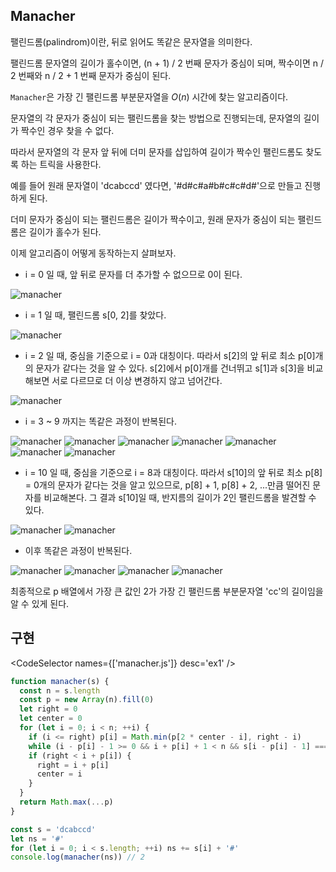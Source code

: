 
## Manacher

팰린드롬(palindrom)이란, 뒤로 읽어도 똑같은 문자열을 의미한다.

팰린드롬 문자열의 길이가 홀수이면, (n + 1) / 2 번째 문자가 중심이 되며, 짝수이면 n / 2 번째와 n / 2 + 1 번째 문자가 중심이 된다.

`Manacher`은 가장 긴 팰린드롬 부분문자열을 $O(n)$ 시간에 찾는 알고리즘이다.

문자열의 각 문자가 중심이 되는 팰린드롬을 찾는 방법으로 진행되는데, 문자열의 길이가 짝수인 경우 찾을 수 없다.

따라서 문자열의 각 문자 앞 뒤에 더미 문자를 삽입하여 길이가 짝수인 팰린드롬도 찾도록 하는 트릭을 사용한다.

예를 들어 원래 문자열이 'dcabccd' 였다면, '#d#c#a#b#c#c#d#'으로 만들고 진행하게 된다.

더미 문자가 중심이 되는 팰린드롬은 길이가 짝수이고, 원래 문자가 중심이 되는 팰린드롬은 길이가 홀수가 된다.

이제 알고리즘이 어떻게 동작하는지 살펴보자.

- i = 0 일 때, 앞 뒤로 문자를 더 추가할 수 없으므로 0이 된다.

<ImageContainer>
  <Image
    src={pic1}
    alt='manacher'
    sizes='100vw'
    style={{
      width: '85%',
      height: 'auto',
    }}
  />
</ImageContainer>

- i = 1 일 때, 팰린드롬 s[0, 2]를 찾았다.

<ImageContainer>
  <Image
    src={pic2}
    alt='manacher'
    sizes='100vw'
    style={{
      width: '85%',
      height: 'auto',
    }}
  />
</ImageContainer>

- i = 2 일 때, 중심을 기준으로 i = 0과 대칭이다. 따라서 s[2]의 앞 뒤로 최소 p[0]개의 문자가 같다는 것을 알 수 있다. s[2]에서 p[0]개를 건너뛰고 s[1]과 s[3]을 비교해보면 서로 다르므로 더 이상 변경하지 않고 넘어간다.

<ImageContainer>
  <Image
    src={pic3}
    alt='manacher'
    sizes='100vw'
    style={{
      width: '85%',
      height: 'auto',
    }}
  />
</ImageContainer>

- i = 3 ~ 9 까지는 똑같은 과정이 반복된다.

<ImageContainer>
  <Image
    src={pic4}
    alt='manacher'
    sizes='100vw'
    style={{
      width: '85%',
      height: 'auto',
    }}
  />
</ImageContainer>

<ImageContainer>
  <Image
    src={pic5}
    alt='manacher'
    sizes='100vw'
    style={{
      width: '85%',
      height: 'auto',
    }}
  />
</ImageContainer>

<ImageContainer>
  <Image
    src={pic6}
    alt='manacher'
    sizes='100vw'
    style={{
      width: '85%',
      height: 'auto',
    }}
  />
</ImageContainer>

<ImageContainer>
  <Image
    src={pic7}
    alt='manacher'
    sizes='100vw'
    style={{
      width: '85%',
      height: 'auto',
    }}
  />
</ImageContainer>

<ImageContainer>
  <Image
    src={pic8}
    alt='manacher'
    sizes='100vw'
    style={{
      width: '85%',
      height: 'auto',
    }}
  />
</ImageContainer>

<ImageContainer>
  <Image
    src={pic9}
    alt='manacher'
    sizes='100vw'
    style={{
      width: '85%',
      height: 'auto',
    }}
  />
</ImageContainer>

<ImageContainer>
  <Image
    src={pic10}
    alt='manacher'
    sizes='100vw'
    style={{
      width: '85%',
      height: 'auto',
    }}
  />
</ImageContainer>

- i = 10 일 때, 중심을 기준으로 i = 8과 대칭이다. 따라서 s[10]의 앞 뒤로 최소 p[8] = 0개의 문자가 같다는 것을 알고 있으므로, p[8] + 1, p[8] + 2, ...만큼 떨어진 문자를 비교해본다. 그 결과 s[10]일 때, 반지름의 길이가 2인 팰린드롬을 발견할 수 있다.

<ImageContainer>
  <Image
    src={pic11}
    alt='manacher'
    sizes='100vw'
    style={{
      width: '85%',
      height: 'auto',
    }}
  />
</ImageContainer>

<ImageContainer>
  <Image
    src={pic12}
    alt='manacher'
    sizes='100vw'
    style={{
      width: '85%',
      height: 'auto',
    }}
  />
</ImageContainer>

- 이후 똑같은 과정이 반복된다.

<ImageContainer>
  <Image
    src={pic13}
    alt='manacher'
    sizes='100vw'
    style={{
      width: '85%',
      height: 'auto',
    }}
  />
</ImageContainer>

<ImageContainer>
  <Image
    src={pic14}
    alt='manacher'
    sizes='100vw'
    style={{
      width: '85%',
      height: 'auto',
    }}
  />
</ImageContainer>

<ImageContainer>
  <Image
    src={pic15}
    alt='manacher'
    sizes='100vw'
    style={{
      width: '85%',
      height: 'auto',
    }}
  />
</ImageContainer>

<ImageContainer>
  <Image
    src={pic16}
    alt='manacher'
    sizes='100vw'
    style={{
      width: '85%',
      height: 'auto',
    }}
  />
</ImageContainer>

최종적으로 p 배열에서 가장 큰 값인 2가 가장 긴 팰린드롬 부분문자열 'cc'의 길이임을 알 수 있게 된다.

## 구현

<CodeSelector names={['manacher.js']} desc='ex1' />

```js
function manacher(s) {
  const n = s.length
  const p = new Array(n).fill(0)
  let right = 0
  let center = 0
  for (let i = 0; i < n; ++i) {
    if (i <= right) p[i] = Math.min(p[2 * center - i], right - i)
    while (i - p[i] - 1 >= 0 && i + p[i] + 1 < n && s[i - p[i] - 1] === s[i + p[i] + 1]) p[i]++
    if (right < i + p[i]) {
      right = i + p[i]
      center = i
    }
  }
  return Math.max(...p)
}

const s = 'dcabccd'
let ns = '#'
for (let i = 0; i < s.length; ++i) ns += s[i] + '#'
console.log(manacher(ns)) // 2
```
